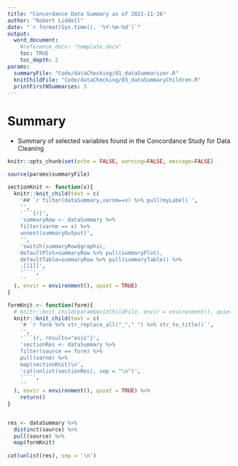 ```yaml
---
title: "Concordance Data Summary as of 2021-11-26"
author: "Robert Liddell"
date: "`r format(Sys.time(), '%Y-%m-%d')`"
output: 
  word_document:
    #reference_docx: "template.docx"
    toc: TRUE
    toc_depth: 2
params:
  summaryFile: "Code/dataChecking/01_dataSummarizer.R"
  knitChildFile: "Code/dataChecking/03_dataSummaryChildren.R"
  printFirstNSummaries: 3
---
```


# Summary
-   Summary of selected variables found in the Concordance Study for Data Cleaning

```r
knitr::opts_chunk$set(echo = FALSE, warning=FALSE, message=FALSE)

source(params$summaryFile)


```



```r



sectionKnit <- function(x){
  knitr::knit_child(text = c(
    '## `r filter(dataSummary,varnm==x) %>% pull(myLabel)`',
    '',
    '```{r}',
    'summaryRow <- dataSummary %>%
    filter(varnm == x) %>% 
    unnest(summaryOutput)',
    '',
    'switch(summaryRow$graphic,
    defaultPlot=summaryRow %>% pull(summaryPlot),
    defaultTable=summaryRow %>% pull(summaryTable)) %>% 
    .[[1]]',
    '```',
    ''
  ), envir = environment(), quiet = TRUE)
}

formKnit <- function(form){
  # knitr::knit_child(param$knitChildFile, envir = environment(), quiet = TRUE)
  knitr::knit_child(text = c(
    '# `r form %>% str_replace_all("_"," ") %>% str_to_title()`',
    '',
    '```{r, results="asis"}',
    'sectionRes <- dataSummary %>%
    filter(source == form) %>%
    pull(varnm) %>%
    map(sectionKnit)\n',
    'cat(unlist(sectionRes), sep = "\n")',
    '```',
    ''
  ), envir = environment(), quiet = TRUE) %>% 
    return()
}


res <- dataSummary %>% 
  distinct(source) %>% 
  pull(source) %>% 
  map(formKnit)
  
cat(unlist(res), sep = '\n')

```

